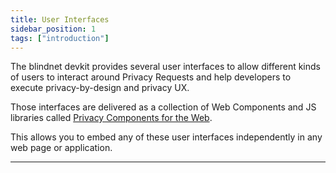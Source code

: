 ```yaml
---
title: User Interfaces
sidebar_position: 1
tags: ["introduction"]
---
```


The blindnet devkit provides several user interfaces to allow different kinds of users to interact around Privacy Requests and help developers to execute privacy-by-design and privacy UX. 

Those interfaces are delivered as a collection of Web Components and JS libraries called [Privacy Components for the Web](https://github.com/blindnet-io/privacy-components-web).

This allows you to embed any of these user interfaces independently in any web page or application.

---

<DocCardList items={useCurrentSidebarCategory().items}/>
